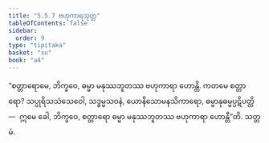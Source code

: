 ```yaml
---
title: "5.5.7 ဗဟုကာရသုတ္တ"
tableOfContents: false
sidebar:
  order: 9
type: "tipitaka"
basket: "su"
book: "a4"
---
```



<DynamicBreadcrumb />

<Division number="249" book="a4">

<Paragraph number="1508" book="a4">
“စတ္တာရောမေ, ဘိက္ခဝေ, ဓမ္မာ မနုဿဘူတဿ ဗဟုကာရာ ဟောန္တိ. ကတမေ စတ္တာရော? သပ္ပုရိသသံသေဝေါ, သဒ္ဓမ္မသဝနံ, ယောနိသောမနသိကာရော, ဓမ္မာနုဓမ္မပ္ပဋိပတ္တိ—  ဣမေ ခေါ, ဘိက္ခဝေ, စတ္တာရော ဓမ္မာ မနုဿဘူတဿ ဗဟုကာရာ ဟောန္တီ”တိ.

</Paragraph>
</Division>

<Paragraph number="1509" type="center" book="a4">
သတ္တမံ.
</Paragraph>